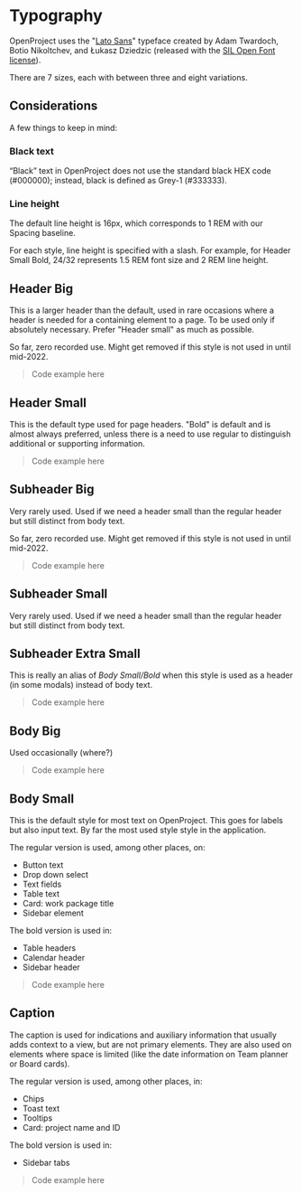 
<Meta title="Styles/Typography" />

# Typography

OpenProject uses the "[Lato Sans](https://github.com/latofonts/lato-source)" typeface created by Adam Twardoch, Botio Nikoltchev, and Łukasz Dziedzic (released with the [SIL Open Font license](https://scripts.sil.org/cms/scripts/page.php?site_id=nrsi&id=OFL)).

There are 7 sizes, each with between three and eight variations.

## Considerations

A few things to keep in mind:

### Black text

“Black” text in OpenProject does not use the standard black HEX code (#000000); instead, black is defined as Grey-1 (#333333).

### Line height

The default line height is 16px, which corresponds to 1 REM with our Spacing baseline.

For each style, line height is specified with a slash. For example, for Header Small Bold, 24/32 represents 1.5 REM font size and 2 REM line height.

## Header Big

This is a larger header than the default, used in rare occasions where a header is needed for a containing element to a page. To be used only if absolutely necessary. Prefer "Header small" as much as possible.

So far, zero recorded use. Might get removed if this style is not used in until mid-2022.

> Code example here

## Header Small

This is the default type used for page headers. "Bold" is default and is almost always preferred, unless there is a need to use regular to distinguish additional or supporting information.

> Code example here

## Subheader Big

Very rarely used. Used if we need a header small than the regular header but still distinct from body text.

So far, zero recorded use. Might get removed if this style is not used in until mid-2022.

> Code example here

## Subheader Small

Very rarely used. Used if we need a header small than the regular header but still distinct from body text.

## Subheader Extra Small

This is really an alias of _Body Small/Bold_ when this style is used as a header (in some modals) instead of body text. 

> Code example here

## Body Big

Used occasionally (where?)

> Code example here

## Body Small

This is the default style for most text on OpenProject. This goes for labels but also input text. By far the most used style style in the application. 

The regular version is used, among other places, on:
- Button text
- Drop down select
- Text fields
- Table text
- Card: work package title
- Sidebar element

The bold version is used in:

- Table headers
- Calendar header
- Sidebar header

> Code example here

## Caption

The caption is used for indications and auxiliary information that usually adds context to a view, but are not primary elements. They are also used on elements where space is limited (like the date information on Team planner or Board cards).

The regular version is used, among other places, in:

- Chips
- Toast text
- Tooltips
- Card: project name and ID

The bold version is used in:

- Sidebar tabs

> Code example here

